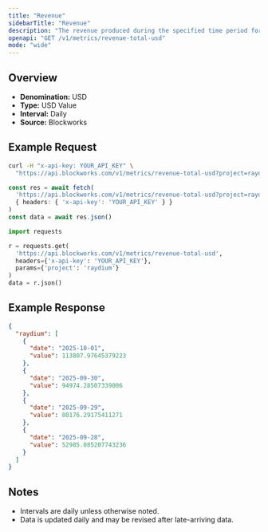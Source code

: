 ```yaml
---
title: "Revenue"
sidebarTitle: "Revenue"
description: "The revenue produced during the specified time period for given project."
openapi: "GET /v1/metrics/revenue-total-usd"
mode: "wide"
---
```


## Overview

- **Denomination:** USD
- **Type:** USD Value
- **Interval:** Daily
- **Source:** Blockworks

## Example Request

<CodeGroup>

```bash cURL
curl -H "x-api-key: YOUR_API_KEY" \
  "https://api.blockworks.com/v1/metrics/revenue-total-usd?project=raydium"
```

```typescript TypeScript
const res = await fetch(
  'https://api.blockworks.com/v1/metrics/revenue-total-usd?project=raydium',
  { headers: { 'x-api-key': 'YOUR_API_KEY' } }
)
const data = await res.json()
```

```python Python
import requests

r = requests.get(
  'https://api.blockworks.com/v1/metrics/revenue-total-usd',
  headers={'x-api-key': 'YOUR_API_KEY'},
  params={'project': 'raydium'}
)
data = r.json()
```

</CodeGroup>

## Example Response

```json
{
  "raydium": [
    {
      "date": "2025-10-01",
      "value": 113807.97645379223
    },
    {
      "date": "2025-09-30",
      "value": 94974.28507339006
    },
    {
      "date": "2025-09-29",
      "value": 80176.29175411271
    },
    {
      "date": "2025-09-28",
      "value": 52985.085207743236
    }
  ]
}
```

## Notes
- Intervals are daily unless otherwise noted.
- Data is updated daily and may be revised after late-arriving data.